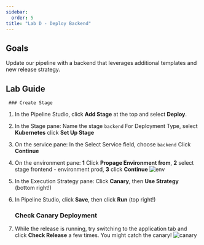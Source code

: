 ```yaml
---
sidebar:
  order: 5
title: "Lab D - Deploy Backend"
---
```


## Goals

Update our pipeline with a backend that leverages additional templates and new release strategy.

## Lab Guide

     ### Create Stage

1. In the Pipeline Studio, click **Add Stage** at the top and select **Deploy**.
1. In the Stage pane:
   Name the stage `backend`
   For Deployment Type, select **Kubernetes**
   click **Set Up Stage**
1. On the service pane:
   In the Select Service field, choose `backend`
   Click **Continue**
1. On the environment pane: **1** Click **Propage Environment from**, **2** select stage frontend - environment prod, **3** click **Continue**
   ![env](../../../img/harness4env.png)
1. In the Execution Strategy pane:
   Click **Canary**, then **Use Strategy** (bottom right!)
1. In Pipeline Studio, click **Save**, then click **Run** (top right!)

   ### Check Canary Deployment

1. While the release is running, try switching to the application tab and click **Check Release** a few times. You might catch the canary!
   ![canary](../../../img/canary.png)

